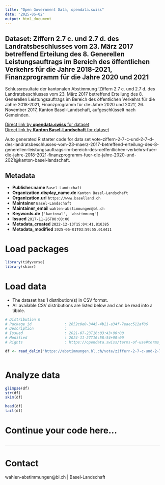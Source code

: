 ```yaml
---
title: "Open Government Data, opendata.swiss"
date: "2025-06-02"
output: html_document
---
```


## Dataset: Ziffern 2.7 c. und 2.7 d. des Landratsbeschlusses vom 23. März 2017 betreffend Erteilung des 8. Generellen Leistungsauftrags im Bereich des öffentlichen Verkehrs für die Jahre 2018-2021, Finanzprogramm für die Jahre 2020 und 2021

Schlussresultate der kantonalen Abstimmung 'Ziffern 2.7 c. und 2.7 d. des Landratsbeschlusses vom 23. März 2017 betreffend Erteilung des 8. Generellen Leistungsauftrags im Bereich des öffentlichen Verkehrs für die Jahre 2018-2021, Finanzprogramm für die Jahre 2020 und 2021 ', 26. November 2017, Kanton Basel-Landschaft, aufgeschlüsselt nach Gemeinden.

[Direct link by **opendata.swiss** for dataset](https://opendata.swiss/de/dataset/ziffern-2-7-c-und-2-7-d-des-landratsbeschlusses-vom-23-marz-2017-betreffend-erteilung-des-2021)<br>
[Direct link by **Kanton Basel-Landschaft** for dataset](https://abstimmungen.bl.ch/vote/ziffern-2-7-c-und-2-7-d-des-landratsbeschlusses-vom-23-maerz-2017-betreffend-erteilung-des-8-generellen-leistungsauftrags-im-bereich-des-oeffentlichen-verkehrs-fuer-die-jahre-2018-2021-finanzprogramm-fuer-die-jahre-2020-und-2021/data)

Auto generated R starter code for data set vote-ziffern-2-7-c-und-2-7-d-des-landratsbeschlusses-vom-23-maerz-2017-betreffend-erteilung-des-8-generellen-leistungsauftrags-im-bereich-des-oeffentlichen-verkehrs-fuer-die-jahre-2018-2021-finanzprogramm-fuer-die-jahre-2020-und-2021@kanton-basel-landschaft.

## Metadata

- **Publisher.name** `Basel-Landschaft`
- **Organization.display_name.de** `Kanton Basel-Landschaft`
- **Organization.url** `https://www.baselland.ch`
- **Maintainer** `Basel-Landschaft`
- **Maintainer_email** `wahlen-abstimmungen@bl.ch`
- **Keywords.de** `['kantonal', 'abstimmung']`
- **Issued** `2017-11-26T00:00:00`
- **Metadata_created** `2022-12-13T15:04:41.810385`
- **Metadata_modified** `2025-06-01T03:59:55.014411`


# Load packages

```r

library(tidyverse)
library(skimr)

```

# Load data

-   The dataset has 1 distribution(s) in CSV format.
-   All available CSV distributions are listed below and can be read into a tibble.

```r

# Distribution 0
# Package_id               : 2652c0e0-3445-4b21-a34f-7eaec512af06
# Description              : 
# Issued                   : 2021-07-23T16:03:43+00:00
# Modified                 : 2024-11-27T16:58:54+00:00
# Rights                   : https://opendata.swiss/terms-of-use#terms_by

df <- read_delim('https://abstimmungen.bl.ch/vote/ziffern-2-7-c-und-2-7-d-des-landratsbeschlusses-vom-23-maerz-2017-betreffend-erteilung-des-8-generellen-leistungsauftrags-im-bereich-des-oeffentlichen-verkehrs-fuer-die-jahre-2018-2021-finanzprogramm-fuer-die-jahre-2020-und-2021/data-csv')



```

# Analyze data

```r

glimpse(df)
str(df)
skim(df)

head(df)
tail(df)

```

# Continue your code here...

```r

```

------------------------------------------------------------------------

# Contact

wahlen-abstimmungen@bl.ch | Basel-Landschaft
